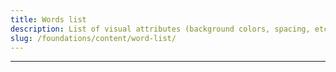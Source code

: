 ```yaml
---
title: Words list
description: List of visual attributes (background colors, spacing, etc.) that our design language is based on.
slug: /foundations/content/word-list/
---
```



<GenericHeader
  name="Word List"
  categoryRoute={SidebarCategoryRoutes.CONTENT}
  shouldShowBreadcrumbs={false}
  description="This word list provides guidance on how, when, and whether to use specific words, as well as guidance on capitalization for product-specific terms."
/>

---

<WordsList />
